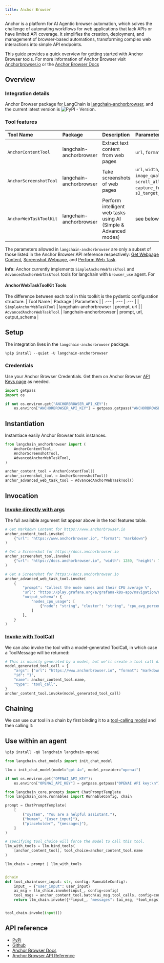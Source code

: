```yaml
---
title: Anchor Browser
---
```


Anchor is a platform for AI Agentic browser automation, which solves the challenge of automating workflows for web applications that lack APIs or have limited API coverage. It simplifies the creation, deployment, and management of browser-based automations, transforming complex web interactions into simple API endpoints.

This guide provides a quick overview for getting started with Anchor Browser tools. For more information of Anchor Browser visit [Anchorbrowser.io](https://anchorbrowser.io?utm=langchain) or the [Anchor Browser Docs](https://docs.anchorbrowser.io?utm=langchain)

## Overview

### Integration details

Anchor Browser package for LangChain is [langchain-anchorbrowser](https://pypi.org/project/langchain-anchorbrowser), and the current latest version is ![PyPI - Version](https://img.shields.io/pypi/v/langchain-anchorbrowser?style=flat-square&label=%20).


### Tool features
| Tool Name | Package | Description | Parameters |
| :--- | :--- | :--- | :---|
| `AnchorContentTool` | langchain-anchorbrowser | Extract text content from web pages | `url`, `format` |
| `AnchorScreenshotTool` | langchain-anchorbrowser | Take screenshots of web pages | `url`, `width`, `height`, `image_quality`, `wait`, `scroll_all_content`, `capture_full_height`, `s3_target_address` |
| `AnchorWebTaskToolKit` | langchain-anchorbrowser | Perform intelligent web tasks using AI (Simple & Advanced modes) | see below |

The parameters allowed in `langchain-anchorbrowser` are only a subset of those listed in the Anchor Browser API reference respectively: [Get Webpage Content](https://docs.anchorbrowser.io/sdk-reference/tools/get-webpage-content?utm=langchain), [Screenshot Webpage](https://docs.anchorbrowser.io/sdk-reference/tools/screenshot-webpage?utm=langchain), and [Perform Web Task](https://docs.anchorbrowser.io/sdk-reference/ai-tools/perform-web-task?utm=langchain).

**Info:** Anchor currently implements `SimpleAnchorWebTaskTool` and `AdvancedAnchorWebTaskTool` tools for langchain with `browser_use` agent. For 

#### AnchorWebTaskToolKit Tools

The difference between each tool in this toolkit is the pydantic configuration structure.
| Tool Name | Package | Parameters |
| :--- | :--- | :--- |
| `SimpleAnchorWebTaskTool` | langchain-anchorbrowser | prompt, url |
| `AdvancedAnchorWebTaskTool` | langchain-anchorbrowser | prompt, url, output_schema |

## Setup

The integration lives in the `langchain-anchorbrowser` package.


```python
%pip install --quiet -U langchain-anchorbrowser
```

### Credentials

Use your Anchor Browser Credentials. Get them on Anchor Browser [API Keys page](https://app.anchorbrowser.io/api-keys?utm=langchain) as needed.


```python
import getpass
import os

if not os.environ.get("ANCHORBROWSER_API_KEY"):
    os.environ["ANCHORBROWSER_API_KEY"] = getpass.getpass("ANCHORBROWSER API key:\n")
```

## Instantiation

Instantiace easily Anchor Browser tools instances.


```python
from langchain_anchorbrowser import (
    AnchorContentTool,
    AnchorScreenshotTool,
    AdvancedAnchorWebTaskTool,
)

anchor_content_tool = AnchorContentTool()
anchor_screenshot_tool = AnchorScreenshotTool()
anchor_advanced_web_task_tool = AdvancedAnchorWebTaskTool()
```

## Invocation

### [Invoke directly with args](/oss/javascript/concepts/tools/#use-the-tool-directly)

The full available argument list appear above in the tool features table.


```python
# Get Markdown Content for https://www.anchorbrowser.io
anchor_content_tool.invoke(
    {"url": "https://www.anchorbrowser.io", "format": "markdown"}
)

# Get a Screenshot for https://docs.anchorbrowser.io
anchor_screenshot_tool.invoke(
    {"url": "https://docs.anchorbrowser.io", "width": 1280, "height": 720}
)

# Get a Screenshot for https://docs.anchorbrowser.io
anchor_advanced_web_task_tool.invoke(
    {
        "prompt": "Collect the node names and their CPU average %",
        "url": "https://play.grafana.org/a/grafana-k8s-app/navigation/nodes?from=now-1h&to=now&refresh=1m",
        "output_schema": {
            "nodes_cpu_usage": [
                {"node": "string", "cluster": "string", "cpu_avg_percentage": "number"}
            ]
        },
    }
)
```

### [Invoke with ToolCall](/oss/javascript/concepts/tool_calling/#tool-execution)

We can also invoke the tool with a model-generated ToolCall, in which case a ToolMessage will be returned:


```python
# This is usually generated by a model, but we'll create a tool call directly for demo purposes.
model_generated_tool_call = {
    "args": {"url": "https://www.anchorbrowser.io", "format": "markdown"},
    "id": "1",
    "name": anchor_content_tool.name,
    "type": "tool_call",
}
anchor_content_tool.invoke(model_generated_tool_call)
```

## Chaining

We can use our tool in a chain by first binding it to a [tool-calling model](/oss/javascript/how-to/tool_calling/) and then calling it:
## Use within an agent


```python
%pip install -qU langchain langchain-openai
```


```python
from langchain.chat_models import init_chat_model

llm = init_chat_model(model="gpt-4o", model_provider="openai")
```


```python
if not os.environ.get("OPENAI_API_KEY"):
    os.environ["OPENAI_API_KEY"] = getpass.getpass("OPENAI API key:\n")
```


```python
from langchain_core.prompts import ChatPromptTemplate
from langchain_core.runnables import RunnableConfig, chain

prompt = ChatPromptTemplate(
    [
        ("system", "You are a helpful assistant."),
        ("human", "{user_input}"),
        ("placeholder", "{messages}"),
    ]
)

# specifying tool_choice will force the model to call this tool.
llm_with_tools = llm.bind_tools(
    [anchor_content_tool], tool_choice=anchor_content_tool.name
)

llm_chain = prompt | llm_with_tools


@chain
def tool_chain(user_input: str, config: RunnableConfig):
    input_ = {"user_input": user_input}
    ai_msg = llm_chain.invoke(input_, config=config)
    tool_msgs = anchor_content_tool.batch(ai_msg.tool_calls, config=config)
    return llm_chain.invoke({**input_, "messages": [ai_msg, *tool_msgs]}, config=config)


tool_chain.invoke(input())
```

## API reference

 - [PyPi](https://pypi.org/project/langchain-anchorbrowser)
 - [Github](https://github.com/anchorbrowser/langchain-anchorbrowser)
 - [Anchor Browser Docs](https://docs.anchorbrowser.io/introduction?utm=langchain)
 - [Anchor Browser API Reference](https://docs.anchorbrowser.io/api-reference/ai-tools/perform-web-task?utm=langchain)
